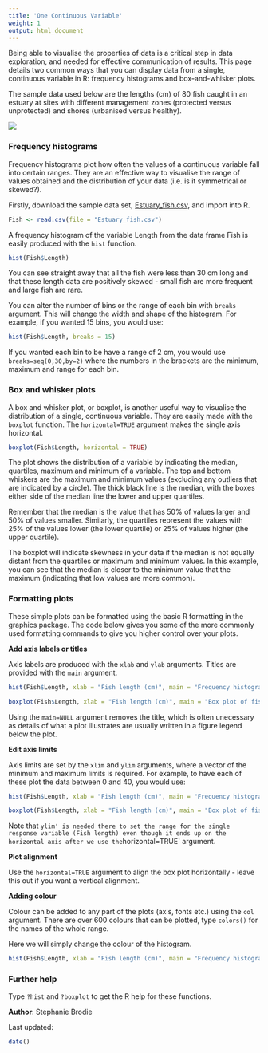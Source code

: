 ```yaml
---
title: 'One Continuous Variable'
weight: 1
output: html_document
---
```


Being able to visualise the properties of data is a critical step in data exploration, and needed for effective communication of results. This page details two common ways that you can display data from a single, continuous variable in R: frequency histograms and box-and-whisker plots.

The sample data used below are the lengths (cm) of 80 fish caught in an estuary at sites with different management zones (protected versus unprotected) and shores (urbanised versus healthy). 

![](Single_continuous_variable_image.jpg)

### Frequency histograms
 
Frequency histograms plot how often the values of a continuous variable fall into certain ranges. They are an effective way to visualise the range of values obtained and the distribution of your data (i.e. is it symmetrical or skewed?).

Firstly, download the sample data set,  [Estuary_fish.csv](/datasets/Estuary_fish.csv), and import into R.

```r
Fish <- read.csv(file = "Estuary_fish.csv")
```

A frequency histogram of the variable Length from the data frame Fish is easily produced with the `hist` function.

```r
hist(Fish$Length)
```

You can see straight away that all the fish were less than 30 cm long and that these length data are positively skewed - small fish are more frequent and large fish are rare.

You can alter the number of bins or the range of each bin with `breaks` argument. This will change the width and shape of the histogram. For example, if you wanted 15 bins, you would use:

```r
hist(Fish$Length, breaks = 15)
```

If you wanted each bin to be have a range of 2 cm, you would use `breaks=seq(0,30,by=2)` where the numbers in the brackets are the minimum, maximum and range for each bin.
  

### Box and whisker plots
 
A box and whisker plot, or boxplot, is another useful way to visualise the distribution of a single, continuous variable. They are easily made with the `boxplot` function. The `horizontal=TRUE` argument makes the single axis horizontal.

```r
boxplot(Fish$Length, horizontal = TRUE)
```

The plot shows the distribution of a variable by indicating the median, quartiles, maximum and minimum of a variable. The top and bottom whiskers are the maximum and minimum values (excluding any outliers that are indicated by a circle). The thick black line is the median, with the boxes either side of the median line the lower and upper quartiles. 

Remember that the median is the value that has 50% of values larger and 50% of values smaller. Similarly, the quartiles represent the values with 25% of the values lower (the lower quartile) or 25% of values higher (the upper quartile). 

The boxplot will indicate skewness in your data if the median is not equally distant from the quartiles or maximum and minimum values. In this example, you can see that the median is closer to the minimum value that the maximum (indicating that low values are more common).
  

### Formatting plots
 
These simple plots can be formatted using the basic R formatting in the graphics package. The code below gives you some of the more commonly used formatting commands to give you higher control over your plots.

**Add axis labels or titles**
 
Axis labels are produced with the `xlab` and `ylab` arguments. Titles are provided with the `main` argument.

```r
hist(Fish$Length, xlab = "Fish length (cm)", main = "Frequency histogram of fish length")

boxplot(Fish$Length, xlab = "Fish length (cm)", main = "Box plot of fish length", horizontal = TRUE)
```

Using the `main=NULL` argument removes the title, which is often unecessary as details of what a plot illustrates are usually written in a figure legend below the plot.

**Edit axis limits**
 
Axis limits are set by the `xlim` and `ylim` arguments, where a vector of the minimum and maximum limits is required. For example, to have each of these plot the data between 0 and 40, you would use:

```r
hist(Fish$Length, xlab = "Fish length (cm)", main = "Frequency histogram of fish length", xlim = c(0, 40))

boxplot(Fish$Length, xlab = "Fish length (cm)", main = "Box plot of fish length", ylim = c(0, 40), horizontal = TRUE)
```

Note that `ylim' is needed there to set the range for the single response variable (Fish length) even though it ends up on the horizontal axis after we use the `horizontal=TRUE` argument.
 

**Plot alignment**
 
Use the `horizontal=TRUE` argument to align the box plot horizontally - leave this out if you want a vertical alignment.
 

**Adding colour**
 
Colour can be added to any part of the plots (axis, fonts etc.) using the `col` argument. There are over 600 colours that can be plotted, type `colors()` for the names of the whole range.

Here we will simply change the colour of the histogram.
```r
hist(Fish$Length, xlab = "Fish length (cm)", main = "Frequency histogram of fish length", col = "red")
```
  

### Further help
 
Type `?hist` and `?boxplot` to get the R help for these functions. 
  

**Author**: Stephanie Brodie
 
Last updated:
```r
date()
```

